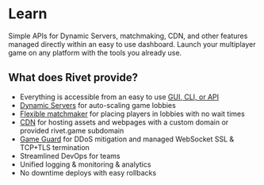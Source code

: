 
<HeroPattern />

# Learn

Simple APIs for Dynamic Servers, matchmaking, CDN, and other features managed directly within an easy to use dashboard. Launch your multiplayer game on any platform with the tools you already use.

## What does Rivet provide?

- Everything is accessible from an easy to use [GUI, CLI, or API](/docs/general/gui-cli-api)
- [Dynamic Servers](/docs/serverless-lobbies/index) for auto-scaling game lobbies
- [Flexible matchmaker](/docs/matchmaker/index) for placing players in lobbies with no wait times
- [CDN](/docs/cdn) for hosting assets and webpages with a custom domain or provided rivet.game subdomain
- [Game Guard](/docs/serverless-lobbies/concepts/game-guard) for DDoS mitigation and managed WebSocket SSL & TCP+TLS termination
- Streamlined DevOps for teams
- Unified logging & monitoring & analytics
- No downtime deploys with easy rollbacks

<ResourceGroup title='Crash Courses'>
  <Resource title='Unity' icon={faBooks} href='/learn/unity/tutorials/crash-course' />
  <Resource title='Unreal Engine' icon={faBooks} href='/learn/unreal/tutorials/crash-course' />
  <Resource title='Godot' icon={faBooks} href='/learn/godot/tutorials/crash-course' />
  <Resource title='HTML5' icon={faBooks} href='/learn/html5/tutorials/crash-course' />
  <Resource title='Custom' icon={faBooks} href='/learn/custom/tutorials/crash-course' />
</ResourceGroup>
